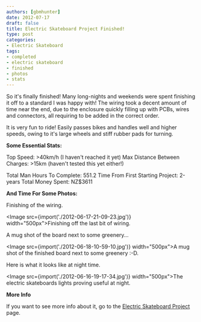 ```yaml
---
authors: [gbmhunter]
date: 2012-07-17
draft: false
title: Electric Skateboard Project Finished!
type: post
categories:
- Electric Skateboard
tags:
- completed
- electric skateboard
- finished
- photos
- stats
---
```



So it's finally finished! Many long-nights and weekends were spent finishing it off to a standard I was happy with! The wiring took a decent amount of time near the end, due to the enclosure quickly filling up with PCBs, wires and connectors, all requiring to be added in the correct order.

It is very fun to ride! Easily passes bikes and handles well and higher speeds, owing to it's large wheels and stiff rubber pads for turning.

**Some Essential Stats:**

Top Speed: >40km/h (I haven't reached it yet)
Max Distance Between Charges: >15km (haven't tested this yet either!)

Total Man Hours To Complete: 551.2
Time From First Starting Project: 2-years
Total Money Spent:  NZ$3611

**And Time For Some Photos:**

Finishing of the wiring.

<Image src={import('./2012-06-17-21-09-23.jpg')} width="500px">Finishing off the last bit of wiring.</Image>

A mug shot of the board next to some greenery...

<Image src={import('./2012-06-18-10-59-10.jpg')} width="500px">A mug shot of the finished board next to some greenery :-D.</Image>

Here is what it looks like at night time.

<Image src={import('./2012-06-16-19-17-34.jpg')} width="500px">The electric skateboards lights proving useful at night.</Image>

**More Info**

If you want to see more info about it, go to the [Electric Skateboard Project](/electronics/projects/electric-skateboard) page.
